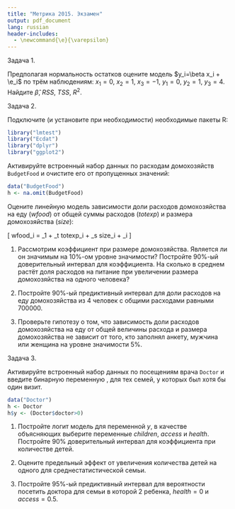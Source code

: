 ```yaml
---
title: "Метрика 2015. Экзамен"
output: pdf_document
lang: russian
header-includes: 
  - \newcommand{\e}{\varepsilon}
---
```


Задача 1. 

Предполагая нормальность остатков оцените модель $y_i=\beta x_i + \e_i$ по трём наблюдениям: $x_1=0$, $x_2=1$, $x_3=-1$, $y_1=0$, $y_2=1$, $y_3=4$. Найдите $\hat{\beta}$, $RSS$, $TSS$, $R^2$.


Задача 2.

Подключите (и установите при необходимости) необходимые пакеты R:
```r
library("lmtest")
library("Ecdat")
library("dplyr")
library("ggplot2")
```

Активируйте встроенный набор данных по расходам домохозяйств `BudgetFood` и очистите его от пропущенных значений:
```r
data("BudgetFood")
h <- na.omit(BudgetFood)
```

Оцените линейную модель зависимости доли расходов домохозяйства на еду ($wfood$)
от общей суммы расходов ($totexp$) и размера домохозяйства ($size$):
  

\[
wfood_i = \beta_1 + \beta_t  totexp_i + \beta_s size_i + \varepsilon_i
\]


1. Рассмотрим коэффициент при размере домохозяйства. Является ли он значимым на 10%-ом уровне значимости? Постройте 90%-ый доверительный интервал для коэффициента. На сколько в среднем растёт доля расходов на питание при увеличении размера домохозяйства на одного человека?

2. Постройте 90%-ый предиктивный интервал для доли расходов на еду 
домохозяйства из 4 человек с общими расходами равными 700000.

3. Проверьте гипотезу о том, что зависимость доли расходов домохозяйства на еду от общей величины расхода и размера домохозяйства не зависит от того, кто заполнял анкету, мужчина или женщина на уровне значимости 5%.

Задача 3.

Активируйте встроенный набор данных по посещениям врача `Doctor` и введите бинарную переменную \verb|y|, для тех семей, у которых был хотя бы один визит.

```r
data("Doctor")
h <- Doctor
h$y <- (Doctor$doctor>0)
```

1. Постройте логит модель для переменной $y$, в качестве объясняющих выберите переменные $children$, $access$ и $health$. Постройте 90\% доверительный интервал для коэффициента при количестве детей.

2. Оцените предельный эффект от увеличения количества детей на одного для среднестатистической семьи.

3. Постройте 95%-ый предиктивный интервал для вероятности посетить доктора для семьи в которой 2 ребенка, $health=0$ и $access=0.5$.



